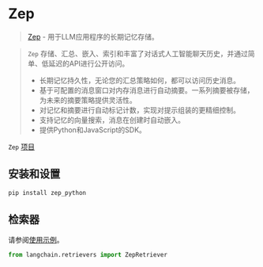 # Zep

>[Zep](https://docs.getzep.com/) - 用于LLM应用程序的长期记忆存储。

>`Zep` 存储、汇总、嵌入、索引和丰富了对话式人工智能聊天历史，并通过简单、低延迟的API进行公开访问。
>- 长期记忆持久性，无论您的汇总策略如何，都可以访问历史消息。
>- 基于可配置的消息窗口对内存消息进行自动摘要。一系列摘要被存储，为未来的摘要策略提供灵活性。
>- 对记忆和摘要进行自动标记计数，实现对提示组装的更精细控制。
>- 支持记忆的向量搜索，消息在创建时自动嵌入。
>- 提供Python和JavaScript的SDK。

`Zep` [项目](https://github.com/getzep/zep) 

## 安装和设置

```bash
pip install zep_python
```


## 检索器

请参阅[使用示例](/docs/modules/data_connection/retrievers/integrations/zep_memorystore.html)。

```python
from langchain.retrievers import ZepRetriever
```
